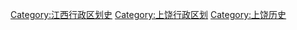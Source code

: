 [[Category:江西行政区划史|Category:江西行政区划史]]
[[Category:上饶行政区划|Category:上饶行政区划]]
[[Category:上饶历史|Category:上饶历史]]